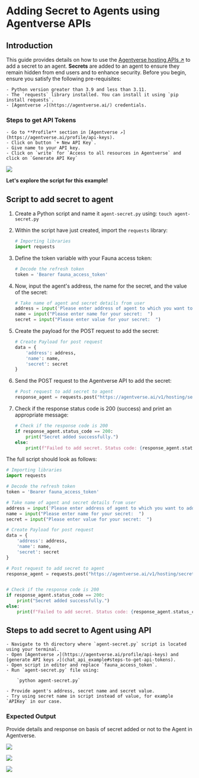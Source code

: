 # Adding Secret to Agents using Agentverse APIs

## Introduction

This guide provides details on how to use the [Agentverse hosting APIs ↗️](/apis/agentverse/hosting) to add a secret to an agent. **Secrets** are added to an agent to ensure they remain hidden from end users and to enhance security. Before you begin, ensure you satisfy the following pre-requisites:

    - Python version greater than 3.9 and less than 3.11.
    - The `requests` library installed. You can install it using `pip install requests`.
    - [Agentverse ↗️](https://agentverse.ai/) credentials.

### Steps to get API Tokens

    - Go to **Profile** section in [Agentverse ↗️](https://agentverse.ai/profile/api-keys).
    - Click on button `+ New API Key`.
    - Give name to your API key.
    - Click on `write` for `Access to all resources in Agentverse` and click on `Generate API Key`

![](../../src/images/APIs/APIKey.png)

**Let's explore the script for this example!**

## Script to add secret to agent

1. Create a Python script and name it `agent-secret.py` using: `touch agent-secret.py`
2. Within the script have just created, import the `requests` library:

    ```py
    # Importing libraries
    import requests
    ```

3. Define the token variable with your Fauna access token:

    ```py
    # Decode the refresh token
    token = 'Bearer fauna_access_token'
    ```

4. Now, input the agent's address, the name for the secret, and the value of the secret:

    ```py
    # Take name of agent and secret details from user
    address = input('Please enter address of agent to which you want to add the secret:  ')
    name = input("Please enter name for your secret:  ")
    secret = input("Please enter value for your secret:  ")
    ```

5. Create the payload for the POST request to add the secret:

    ```py
    # Create Payload for post request
    data = {
        'address': address,
        'name': name,
        'secret': secret
    }
    ```

6. Send the POST request to the Agentverse API to add the secret:

    ```py
    # Post request to add secret to agent
    response_agent = requests.post("https://agentverse.ai/v1/hosting/secrets", json=data, headers={"Authorization": token})
    ```

7. Check if the response status code is 200 (success) and print an appropriate message:

    ```py
    # Check if the response code is 200
    if response_agent.status_code == 200:
        print("Secret added successfully.")
    else:
        print(f"Failed to add secret. Status code: {response_agent.status_code}")
    ```

The full script should look as follows:

```py copy filename="agent-secret.py"
# Importing libraries
import requests

# Decode the refresh token
token = 'Bearer fauna_access_token'

# Take name of agent and secret details from user
address = input('Please enter address of agent to which you want to add the secret:  ')
name = input("Please enter name for your secret:  ")
secret = input("Please enter value for your secret:  ")

# Create Payload for post request
data = {
    'address': address,
    'name': name,
    'secret': secret
}

# Post request to add secret to agent
response_agent = requests.post("https://agentverse.ai/v1/hosting/secrets", json=data, headers={"Authorization": token})


# Check if the response code is 200
if response_agent.status_code == 200:
    print("Secret added successfully.")
else:
    print(f"Failed to add secret. Status code: {response_agent.status_code}")
```

## Steps to add secret to Agent using API

    - Navigate to th directory where `agent-secret.py` script is located using your terminal.
    - Open [Agentverse ↗️](https://agentverse.ai/profile/api-keys) and [generate API keys ↗️](chat_api_example#steps-to-get-api-tokens).
    - Open script in editor and replace `fauna_access_token`.
    - Run `agent-secret.py` file using:

        `python agent-secret.py`

    - Provide agent's address, secret name and secret value.
    - Try using secret name in script instead of value, for example `APIKey` in our case.

### Expected Output

Provide details and response on basis of secret added or not to the Agent in Agentverse.

![](../../src/images/APIs/chatsecret1.png)

![](../../src/images/APIs/chatsecret2.png)

![](../../src/images/APIs/chatsecret3.png)